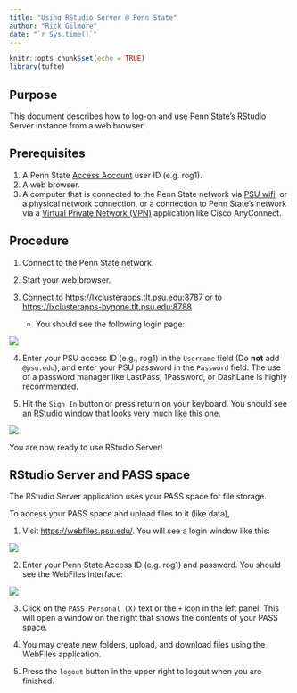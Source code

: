 ```yaml
---
title: "Using RStudio Server @ Penn State"
author: "Rick Gilmore"
date: "`r Sys.time()`"
---
```


```r
knitr::opts_chunk$set(echo = TRUE)
library(tufte)
```

## Purpose

This document describes how to log-on and use Penn State's RStudio Server instance from a web browser.

## Prerequisites

1. A Penn State [Access Account](http://www.identity.psu.edu/services/authentication-services/access-accounts/) user ID (e.g. rog1).
2. A web browser.
3. A computer that is connected to the Penn State network via [PSU wifi](http://wireless.psu.edu/wireless.html), or a physical network connection, or a connection to Penn State's network via a [Virtual Private Network (VPN)](http://kb.its.psu.edu/article/891) application like Cisco AnyConnect.
    
## Procedure

1. Connect to the Penn State network.

2. Start your web browser.

3. Connect to [https://lxclusterapps.tlt.psu.edu:8787](https://lxclusterapps.tlt.psu.edu:8787) or to [https://lxclusterapps-bygone.tlt.psu.edu:8788](https://lxclusterapps-bygone.tlt.psu.edu:8788)
    - You should see the following login page:
    
<img src="img/rstudio-login.jpg"/>

4. Enter your PSU access ID (e.g., rog1) in the `Username` field (Do **not** add `@psu.edu`), and enter your PSU password in the `Password` field. 
The use of a password manager like LastPass, 1Password, or DashLane is highly recommended.

5. Hit the `Sign In` button or press return on your keyboard.
You should see an RStudio window that looks very much like this one.

<img src="img/rstudio-login.jpg"/>

You are now ready to use RStudio Server!

## RStudio Server and PASS space

The RStudio Server application uses your PASS space for file storage.

To access your PASS space and upload files to it (like data),

1. Visit [https://webfiles.psu.edu/](https://webfiles.psu.edu/). You will see a login window like this:
    
<img src="img/webfiles.psu.edu-login.jpg"/>

2. Enter your Penn State Access ID (e.g. rog1) and password. You should see the WebFiles interface:
    
<img src="img/webfiles-window.jpg"/>

3. Click on the `PASS Personal (X)` text or the `+` icon in the left panel.
This will open a window on the right that shows the contents of your PASS space.
    
4. You may create new folders, upload, and download files using the WebFiles application.

5. Press the `logout` button in the upper right to logout when you are finished.
